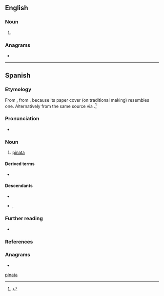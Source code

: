 {{also|pinata}}
==English==

===Noun===
{{en-noun}}

# {{alternative spelling of|en|pinata}}

===Anagrams===
* {{anagrams|en|a=aainpt|Aptian|patina|tai-pan|taipan}}

[[Category:English terms spelled with Ñ|pinata]]

----

==Spanish==
{{wikipedia|lang=es}}

===Etymology===
From {{m|es|piña}}, from {{der|es|la|pinea||pinecone}}, because its paper cover (on traditional making) resembles one. Alternatively from the same source via {{bor|es|it|pignatta}}.<ref>{{R:DRAE}}</ref>

===Pronunciation===
* {{es-IPA}}

===Noun===
{{es-noun|f}}

# [[pinata]] {{gloss|doll filled with candy}}

====Derived terms====
* {{l|es|piñatería}}

====Descendants====
* {{desc|bor=1|ca|pinyata}}
* {{desc|bor=1|en|pinata}}, {{l|en|piñata}}

===Further reading===
* {{R:DRAE 2001}}

===References===
<references/>

===Anagrams===
* {{l|es|pitaña}}